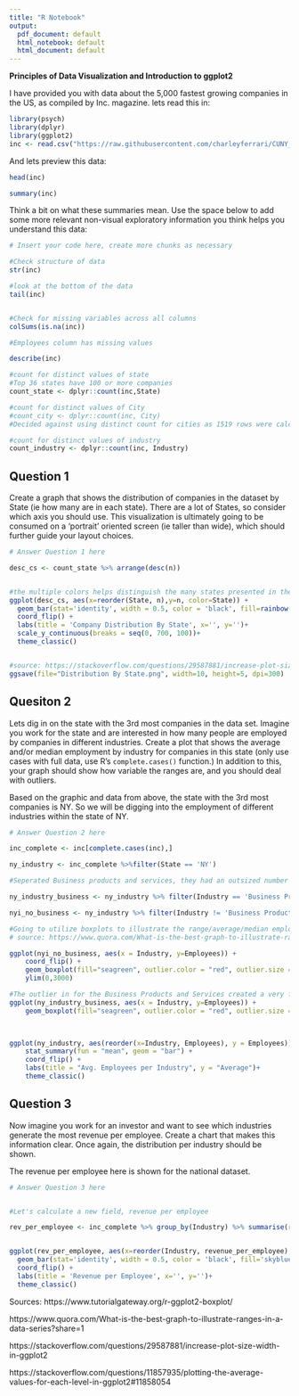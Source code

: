 ```yaml
---
title: "R Notebook"
output:
  pdf_document: default
  html_notebook: default
  html_document: default
---
```


**Principles of Data Visualization and Introduction to ggplot2**

I have provided you with data about the 5,000 fastest growing companies in the US, as compiled by Inc. magazine. lets read this in:

```r
library(psych)
library(dplyr)
library(ggplot2)
inc <- read.csv("https://raw.githubusercontent.com/charleyferrari/CUNY_DATA_608/master/module1/Data/inc5000_data.csv", header= TRUE)

```

And lets preview this data:

```r

head(inc)

```
```r

summary(inc)

```

Think a bit on what these summaries mean. Use the space below to add some more relevant non-visual exploratory information you think helps you understand this data:

```r

# Insert your code here, create more chunks as necessary

#Check structure of data
str(inc)

#look at the bottom of the data
tail(inc)


#Check for missing variables across all columns
colSums(is.na(inc))

#Employees column has missing values 
```

```r
describe(inc)

#count for distinct values of state
#Top 36 states have 100 or more companies
count_state <- dplyr::count(inc,State)

#count for distinct values of City
#count_city <- dplyr::count(inc, City)
#Decided against using distinct count for cities as 1519 rows were calcultated, not a useful summarization

#count for distinct values of industry
count_industry <- dplyr::count(inc, Industry)
```
## Question 1

Create a graph that shows the distribution of companies in the dataset by State (ie how many are in each state). There are a lot of States, so consider which axis you should use. This visualization is ultimately going to be consumed on a 'portrait' oriented screen (ie taller than wide), which should further guide your layout choices.

```r

# Answer Question 1 here

desc_cs <- count_state %>% arrange(desc(n))


#the multiple colors helps distinguish the many states presented in the graph
ggplot(desc_cs, aes(x=reorder(State, n),y=n, color=State)) +
  geom_bar(stat='identity', width = 0.5, color = 'black', fill=rainbow(52)) +
  coord_flip() + 
  labs(title = 'Company Distribution By State', x='', y='')+
  scale_y_continuous(breaks = seq(0, 700, 100))+
  theme_classic()


#source: https://stackoverflow.com/questions/29587881/increase-plot-size-width-in-ggplot2
ggsave(file="Distribution By State.png", width=10, height=5, dpi=300)

```

## Quesiton 2

Lets dig in on the state with the 3rd most companies in the data set. Imagine you work for the state and are interested in how many people are employed by companies in different industries. Create a plot that shows the average and/or median employment by industry for companies in this state (only use cases with full data, use R's `complete.cases()` function.) In addition to this, your graph should show how variable the ranges are, and you should deal with outliers.

Based on the graphic and data from above, the state with the 3rd most companies is NY. So we will be digging into the employment of different industries within the state of NY.

```r

# Answer Question 2 here

inc_complete <- inc[complete.cases(inc),]

ny_industry <- inc_complete %>%filter(State == 'NY')

#Seperated Business products and services, they had an outsized number that distorted the rest of the visuals

ny_industry_business <- ny_industry %>% filter(Industry == 'Business Products & Services')

nyi_no_business <- ny_industry %>% filter(Industry != 'Business Products & Services')

#Going to utilize boxplots to illustrate the range/average/median employment by industry
# source: https://www.quora.com/What-is-the-best-graph-to-illustrate-ranges-in-a-data-series?share=1

ggplot(nyi_no_business, aes(x = Industry, y=Employees)) + 
    coord_flip() +
    geom_boxplot(fill="seagreen", outlier.color = "red", outlier.size = 1) + 
    ylim(0,3000)

#The outlier in for the Business Products and Services created a very flat boxplot, I played with minimizing the outlier, but minimizing the size didn't change the overall shape
ggplot(ny_industry_business, aes(x = Industry, y=Employees)) + 
    geom_boxplot(fill="seagreen", outlier.color = "red", outlier.size = 1) 
    


ggplot(ny_industry, aes(reorder(x=Industry, Employees), y = Employees)) + 
    stat_summary(fun = "mean", geom = "bar") +
    coord_flip() +
    labs(title = "Avg. Employees per Industry", y = "Average")+
    theme_classic()

```

## Question 3

Now imagine you work for an investor and want to see which industries generate the most revenue per employee. Create a chart that makes this information clear. Once again, the distribution per industry should be shown.

The revenue per employee here is shown for the national dataset.
```r

# Answer Question 3 here


#Let's calculate a new field, revenue per employee

rev_per_employee <- inc_complete %>% group_by(Industry) %>% summarise(revenue=sum(Revenue), employees=sum(Employees), revenue_per_employee=revenue/employees)


ggplot(rev_per_employee, aes(x=reorder(Industry, revenue_per_employee),y=revenue_per_employee)) +
  geom_bar(stat='identity', width = 0.5, color = 'black', fill='skyblue') +
  coord_flip() + 
  labs(title = 'Revenue per Employee', x='', y='')+
  theme_classic()

```

Sources:
https://www.tutorialgateway.org/r-ggplot2-boxplot/

https://www.quora.com/What-is-the-best-graph-to-illustrate-ranges-in-a-data-series?share=1

https://stackoverflow.com/questions/29587881/increase-plot-size-width-in-ggplot2

https://stackoverflow.com/questions/11857935/plotting-the-average-values-for-each-level-in-ggplot2#11858054

